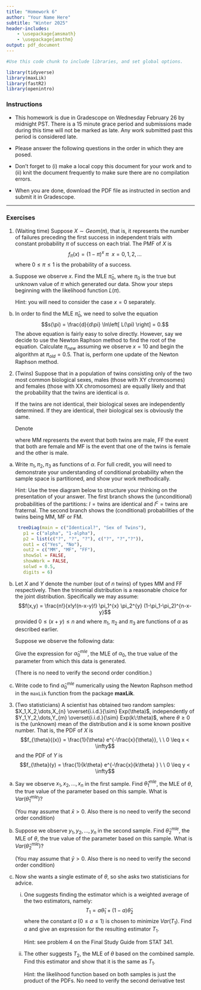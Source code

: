 ```yaml
---
title: "Homework 6"
author: "Your Name Here"
subtitle: "Winter 2025"
header-includes:
    - \usepackage{amsmath}
    - \usepackage{amsthm}
output: pdf_document
---
```


```r
#Use this code chunk to include libraries, and set global options.

library(tidyverse)
library(maxLik)
library(fastR2)
library(openintro)
```

### Instructions

- This homework is due in Gradescope on Wednesday February 26 by midnight PST. There is a 15 minute grace period and submissions made during this time will not be marked as late. Any work submitted past this period is considered late.  

- Please answer the following questions in the order in which they are posed. 

- Don't forget to (i) make a local copy this document for your work and to (ii) knit the document frequently to make sure there are no compilation errors. 

- When you are done, download the PDF file as instructed in section and submit it in Gradescope.  

* * *

### Exercises

1. (Waiting time) Suppose $X \sim Geom(\pi)$, that is, it represents the number of failures preceding the first success in independent trials with constant probability $\pi$ of success on each trial. The PMF of $X$ is 
$$f_{\pi}(x) = (1- \pi)^{x} \: \pi \ \ x = 0,1,2,\dots$$
where $0 \leq \pi \leq 1$ is the probability of a success. 

a. Suppose we observe $x$. Find the MLE $\widehat{\pi}_0$, where $\pi_0$ is the true but unknown value of $\pi$ which generated our data.  Show your steps beginning with the likelihood function $L(\pi)$. 

    Hint: you will need to consider the case $x=0$ separately.
    
b. In order to find the MLE $\widehat{\pi}_0$, we need to solve the equation $$s(\pi) = \frac{d}{d\pi} \ln\left[ L(\pi) \right] = 0.$$ The above equation is fairly easy to solve directly. However, say we decide to use the Newton Raphson method to find the root of the equation. Calculate $\pi_{new}$ assuming we observe $x=10$  and begin the algorithm at $\pi_{old} = 0.5$. That is, perform one update of the Newton Raphson method.


    
2. (Twins) Suppose that in a population of twins consisting only of the two most common biological sexes\footnote{see \href{https://www.joshuakennon.com/the-six-common-biological-sexes-in-humans/}{here} for the six variations that are possible}, males (those with XY chromosomes) and females (those with XX chromosomes) are equally likely and that the probability that the twins are identical is $\alpha$. 

    If the twins are not identical, their biological sexes are independently determined. If they are identical, their biological sex is obviously the same.
	
    Denote
    \begin{align*}
    	\pi_1 &= P(MM),\\
	    \pi_2 &= P(FF), \\
	    \pi_3 &= P(MF).
	  \end{align*}
	 
	  where $\mbox{MM}$ represents the event that both twins are male, $\mbox{FF}$ the event that both are female and $\mbox{MF}$ is the event that one of the twins is female and the other is male.
	
a. Write $\pi_1, \pi_2,\pi_3$ as functions of $\alpha$. For full credit, you will need to demonstrate your understanding of conditional probability when the sample space is partitioned, and show your work methodically. 
	  
	  Hint: Use the tree diagram below to structure your thinking on the presentation of your answer. The first branch shows the (unconditional) probabilities of the partitions: $I = \mbox{twins are identical}$ and $I^c = \mbox{twins are fraternal}$. The second branch shows the (conditional) probabilities of the twins being MM, MF or FM. 
	
	  ```r
	 
	   treeDiag(main = c("Identical?", "Sex of Twins"),
         p1 = c("alpha", "1-alpha"),
         p2 = list(c("?", "?", "?"), c("?", "?","?")),
         out1 = c("Yes", "No"),
         out2 = c("MM", "MF", "FF"),
         showSol = FALSE,
         showWork = FALSE,
         solwd = 0.5,
         digits = 6)
	 
	  ```
	
b. Let $X$ and $Y$ denote the number (out of $n$ twins) of types $\mbox{MM}$ and $\mbox{FF}$ respectively. Then the trinomial distribution is a reasonable choice for the joint distribution. Specifically we may assume:
$$f(x,y) = \frac{n!}{x!y!(n-x-y)!} \pi_1^{x} \pi_2^{y} (1-\pi_1-\pi_2)^{n-x-y}$$
provided $0 \leq (x+y) \leq n$ and 
where $\pi_1$, $\pi_2$ and $\pi_3$ are functions of $\alpha$ as described earlier.

    Suppose we observe the following data: 
    \begin{table}[h]
  	\centering
    \begin{tabular}{ccc}
      MM & FF & MF \\ \hline
      10 & 15 & 15\\ \hline
     \end{tabular}
    \end{table}
    
    Give the expression for $\widehat{\alpha}_0^{mle}$, the MLE of $\alpha_0$, the true value of the parameter from which this data is generated. 
     
     (There is no need to verify the second order condition.)
     
c. Write code to find $\hat{\alpha}_0^{mle}$ numerically using the Newton Raphson method in  the `maxLik` function from the package **maxLik**. 


3. (Two statisticians) A scientist has obtained two random samples: $X_1,X_2,\dots,X_{n} \overset{i.i.d.}{\sim} Exp(\theta)$, independently of $Y_1,Y_2,\dots,Y_{m} \overset{i.i.d.}{\sim} Exp(k\:\theta)$, where $\theta \geq 0$ is the (unknown) mean of the distribution and $k$ is some known positive number. That is, the PDF of $X$ is
$$f_{\theta}{(x)} = \frac{1}{\theta} e^{-\frac{x}{\theta}}, \ \ 0 \leq x < \infty$$
and the PDF of $Y$ is
$$f_{\theta}(y) = \frac{1}{k\theta} e^{-\frac{x}{k\theta} } \ \ 0 \leq y < \infty$$


a. Say we observe $x_1,x_2,\dots,x_n$ in the first sample. Find $\hat{\theta}_1^{mle}$,  the MLE of $\theta$, the true value of the parameter based on this sample. What is $Var\left(\hat{\theta}_1^{mle} \right)$? 

    (You may assume that $\bar{x} > 0$. Also there is no need to verify the second order condition)
  

b. Suppose we observe $y_1,y_2,\dots,y_n$ in the second sample. Find $\hat{\theta}_2^{mle}$,  the MLE of $\theta$, the true value of the parameter based on this sample. What is $Var\left(\hat{\theta}_2^{mle} \right)$? 

    (You may assume that $\bar{y} > 0$. Also there is no need to verify the second order condition)

c. Now she wants a single estimate of $\theta$, so she asks two statisticians for advice. 

    i. One suggests finding the estimator which is a weighted average of the two estimators, namely:
$$T_1 = a \widehat{\theta}_1 + (1-a) \widehat{\theta}_2$$
where the constant $a \; (0 \leq a \leq 1)$ is chosen to minimize $Var(T_1)$. Find $a$ and give an expression for the resulting estimator $T_1$.

        Hint: see problem 4 on the Final Study Guide from STAT 341.

    ii. The other suggests $T_2$, the MLE of $\theta$ based on the combined sample. Find this estimator and show that it is the same as $T_1$.
    
        Hint: the likelihood function based on both samples is just the product of the PDFs. No need to verify the second derivative test

    